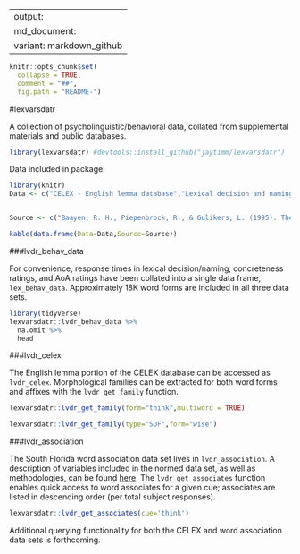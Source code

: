 
---
output:
  md_document:
    variant: markdown_github
---

```r
knitr::opts_chunk$set(
  collapse = TRUE,
  comment = "##",
  fig.path = "README-")
```

#lexvarsdatr

A collection of psycholinguistic/behavioral data, collated from supplemental materials and public databases. 

```r
library(lexvarsdatr) #devtools::install_github("jaytimm/lexvarsdatr")
```

Data included in package:
```r
library(knitr)
Data <- c("CELEX - English lemma database","Lexical decision and naming","Concreteness ratings","AoA ratings", "Word association")


Source <- c("Baayen, R. H., Piepenbrock, R., & Gulikers, L. (1995). The CELEX lexical database [webcelex]. *Philadelphia, PA: University of Pennsylvania, Linguistic Data Consortium*.", "Balota, D. A., Yap, M. J., Hutchison, K. A., Cortese, M. J., Kessler, B., Loftis, B., ... & Treiman, R. (2007). The English lexicon project. *Behavior research methods*, 39(3), 445-459.","Brysbaert, M., Warriner, A. B., & Kuperman, V. (2014). Concreteness ratings for 40 thousand generally known English word lemmas. *Behavior research methods*, 46(3), 904-911.","Kuperman, V., Stadthagen-Gonzalez, H., & Brysbaert, M. (2012). Age-of-acquisition ratings for 30,000 English words. *Behavior Research Methods*, 44(4), 978-990.","Nelson, D. L., McEvoy, C. L., & Schreiber, T. A. (2004). The University of South Florida free association, rhyme, and word fragment norms. *Behavior Research Methods, Instruments, & Computers*, 36(3), 402-407.")

kable(data.frame(Data=Data,Source=Source))
```



###lvdr_behav_data

For convenience, response times in lexical decision/naming, concreteness ratings, and AoA ratings have been collated into a single data frame, `lex_behav_data`.  Approximately 18K word forms are included in all three data sets.  

```r
library(tidyverse)
lexvarsdatr::lvdr_behav_data %>%
  na.omit %>%
  head
```



###lvdr_celex

The English lemma portion of the CELEX database can be accessed as `lvdr_celex`.  Morphological families can be extracted for both word forms and affixes with the `lvdr_get_family` function.  
```r
lexvarsdatr::lvdr_get_family(form="think",multiword = TRUE)
```

```r
lexvarsdatr::lvdr_get_family(type="SUF",form="wise")
```


###lvdr_association

The South Florida word association data set lives in `lvdr_association`.  A description of variables included in the normed data set, as well as methodologies, can be found [here](http://w3.usf.edu/FreeAssociation/).  The `lvdr_get_associates` function enables quick access to word associates for a given cue; associates are listed in descending order (per total subject responses).

```r
lexvarsdatr::lvdr_get_associates(cue='think')
```

Additional querying functionality for both the CELEX and word association data sets is forthcoming.
